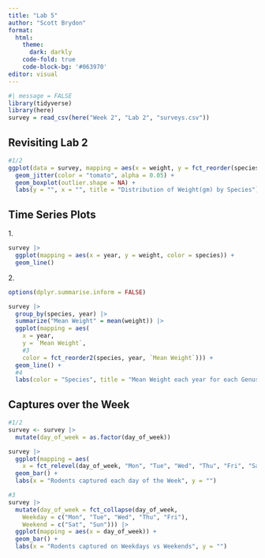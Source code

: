 ```yaml
---
title: "Lab 5"
author: "Scott Brydon"
format: 
  html: 
    theme:
      dark: darkly
    code-fold: true
    code-block-bg: '#063970'
editor: visual
---
```


```r
#| message = FALSE
library(tidyverse)
library(here)
survey = read_csv(here("Week 2", "Lab 2", "surveys.csv"))
```

## Revisiting Lab 2

```r
#1/2
ggplot(data = survey, mapping = aes(x = weight, y = fct_reorder(species, weight))) +
  geom_jitter(color = "tomato", alpha = 0.05) +
  geom_boxplot(outlier.shape = NA) +
  labs(y = "", x = "", title = "Distribution of Weight(gm) by Species")
```

## Time Series Plots

1\.

```r
survey |> 
  ggplot(mapping = aes(x = year, y = weight, color = species)) +
  geom_line()
```

2\.

```r
options(dplyr.summarise.inform = FALSE)

survey |> 
  group_by(species, year) |> 
  summarize("Mean Weight" = mean(weight)) |> 
  ggplot(mapping = aes(
    x = year, 
    y = `Mean Weight`, 
    #3
    color = fct_reorder2(species, year, `Mean Weight`))) +
  geom_line() +
  #4
  labs(color = "Species", title = "Mean Weight each year for each Genus", y = "")
```

## Captures over the Week

```r
#1/2
survey <- survey |> 
  mutate(day_of_week = as.factor(day_of_week))

survey |> 
  ggplot(mapping = aes(
    x = fct_relevel(day_of_week, "Mon", "Tue", "Wed", "Thu", "Fri", "Sat", "Sun"))) +
  geom_bar() +
  labs(x = "Rodents captured each day of the Week", y = "")
```

```r
#3
survey |> 
  mutate(day_of_week = fct_collapse(day_of_week, 
    Weekday = c("Mon", "Tue", "Wed", "Thu", "Fri"),
    Weekend = c("Sat", "Sun"))) |> 
  ggplot(mapping = aes(x = day_of_week)) +
  geom_bar() +
  labs(x = "Rodents captured on Weekdays vs Weekends", y = "")

```
